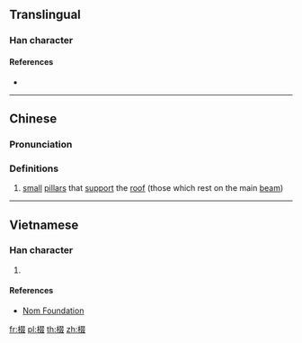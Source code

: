==Translingual==

===Han character===
{{Han char|rn=75|rad=木|as=08|sn=12|four=47947|canj=DEEE|ids=⿰木叕}}

====References====
* {{Han ref|kx=0534.180|dkj=14981|dj=0922.140|hdz=21242.040|uh=68F3|ud=26867|bh=D9BA|bd=55738}}

----

==Chinese==
{{zh-forms}}

===Pronunciation===
{{zh-pron
|m=zhuō
|c=zyut3
|mc=
|oc=
|ma=
|cat=n
}}

===Definitions===
# [[small]] [[pillar]]s that [[support]] the [[roof]] (those which rest on the main [[beam]])

----

==Vietnamese==

===Han character===
{{vi-readings|rs=木08|hanviet=chuối}}

# {{defn|lang=vi|sort=木08}}

====References====
* [http://nomfoundation.org/common/nom_details.php?codepoint=68f3 Nom Foundation]

[[fr:棳]]
[[pl:棳]]
[[th:棳]]
[[zh:棳]]